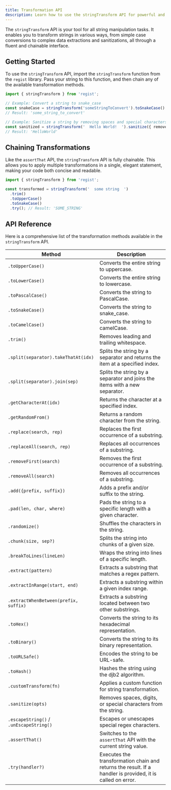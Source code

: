 ```yaml
---
title: Transformation API
description: Learn how to use the stringTransform API for powerful and chainable string manipulations.
---
```


The `stringTransform` API is your tool for all string manipulation tasks. It enables you to transform strings in various ways, from simple case conversions to complex data extractions and sanitizations, all through a fluent and chainable interface.

## Getting Started

To use the `stringTransform` API, import the `stringTransform` function from the `regist` library. Pass your string to this function, and then chain any of the available transformation methods.

```typescript
import { stringTransform } from 'regist';

// Example: Convert a string to snake_case
const snakeCase = stringTransform('someStringToConvert').toSnakeCase().try(); 
// Result: 'some_string_to_convert'

// Example: Sanitize a string by removing spaces and special characters
const sanitized = stringTransform('  Hello World!  ').sanitize({ removeSpaces: true, removeSpecial: true }).try(); 
// Result: 'HelloWorld'
```

## Chaining Transformations

Like the `assertThat` API, the `stringTransform` API is fully chainable. This allows you to apply multiple transformations in a single, elegant statement, making your code both concise and readable.

```typescript
import { stringTransform } from 'regist';

const transformed = stringTransform('  some string  ')
  .trim()
  .toUpperCase()
  .toSnakeCase()
  .try(); // Result: 'SOME_STRING'
```

## API Reference

Here is a comprehensive list of the transformation methods available in the `stringTransform` API.

| Method | Description |
| --- | --- |
| `.toUpperCase()` | Converts the entire string to uppercase. |
| `.toLowerCase()` | Converts the entire string to lowercase. |
| `.toPascalCase()` | Converts the string to PascalCase. |
| `.toSnakeCase()` | Converts the string to snake_case. |
| `.toCamelCase()` | Converts the string to camelCase. |
| `.trim()` | Removes leading and trailing whitespace. |
| `.split(separator).takeThatAt(idx)` | Splits the string by a separator and returns the item at a specified index. |
| `.split(separator).join(sep)` | Splits the string by a separator and joins the items with a new separator. |
| `.getCharacterAt(idx)` | Returns the character at a specified index. |
| `.getRandomFrom()` | Returns a random character from the string. |
| `.replace(search, rep)` | Replaces the first occurrence of a substring. |
| `.replaceAll(search, rep)` | Replaces all occurrences of a substring. |
| `.removeFirst(search)` | Removes the first occurrence of a substring. |
| `.removeAll(search)` | Removes all occurrences of a substring. |
| `.add({prefix, suffix})` | Adds a prefix and/or suffix to the string. |
| `.pad(len, char, where)` | Pads the string to a specific length with a given character. |
| `.randomize()` | Shuffles the characters in the string. |
| `.chunk(size, sep?)` | Splits the string into chunks of a given size. |
| `.breakToLines(lineLen)` | Wraps the string into lines of a specific length. |
| `.extract(pattern)` | Extracts a substring that matches a regex pattern. |
| `.extractInRange(start, end)` | Extracts a substring within a given index range. |
| `.extractWhenBetween(prefix, suffix)` | Extracts a substring located between two other substrings. |
| `.toHex()` | Converts the string to its hexadecimal representation. |
| `.toBinary()` | Converts the string to its binary representation. |
| `.toURLSafe()` | Encodes the string to be URL-safe. |
| `.toHash()` | Hashes the string using the djb2 algorithm. |
| `.customTransform(fn)` | Applies a custom function for string transformation. |
| `.sanitize(opts)` | Removes spaces, digits, or special characters from the string. |
| `.escapeString()` / `.unEscapeString()` | Escapes or unescapes special regex characters. |
| `.assertThat()` | Switches to the `assertThat` API with the current string value. |
| `.try(handler?)` | Executes the transformation chain and returns the result. If a handler is provided, it is called on error. |
